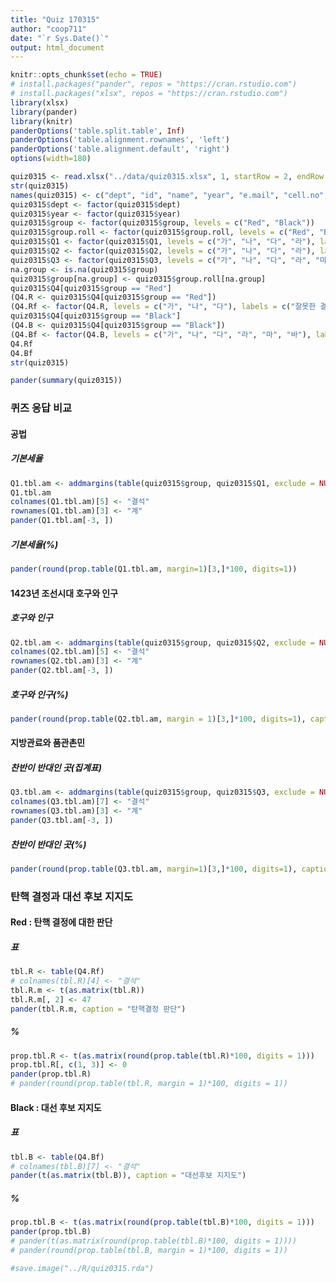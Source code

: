 ```yaml
---
title: "Quiz 170315"
author: "coop711"
date: "`r Sys.Date()`"
output: html_document
---
```


```r
knitr::opts_chunk$set(echo = TRUE)
# install.packages("pander", repos = "https://cran.rstudio.com")
# install.packages("xlsx", repos = "https://cran.rstudio.com")
library(xlsx)
library(pander)
library(knitr)
panderOptions('table.split.table', Inf)
panderOptions('table.alignment.rownames', 'left')
panderOptions('table.alignment.default', 'right')
options(width=180)
```

```r
quiz0315 <- read.xlsx("../data/quiz0315.xlsx", 1, startRow = 2, endRow = 162, colIndex = c(3:7, 9:15), colClasses = c(rep("character", 12)), stringsAsFactors = FALSE)
str(quiz0315)
names(quiz0315) <- c("dept", "id", "name", "year", "e.mail", "cell.no", "Q1", "Q2", "Q3", "Q4", "group", "group.roll")
quiz0315$dept <- factor(quiz0315$dept)
quiz0315$year <- factor(quiz0315$year)
quiz0315$group <- factor(quiz0315$group, levels = c("Red", "Black"))
quiz0315$group.roll <- factor(quiz0315$group.roll, levels = c("Red", "Black"))
quiz0315$Q1 <- factor(quiz0315$Q1, levels = c("가", "나", "다", "라"), labels = c("1/10", "1/15", "1/20", "1/30"))
quiz0315$Q2 <- factor(quiz0315$Q2, levels = c("가", "나", "다", "라"), labels = c("15만호", "20만호", "44만호", "130만호"))
quiz0315$Q3 <- factor(quiz0315$Q3, levels = c("가", "나", "다", "라", "마", "무응답"), labels = c("경기", "평안", "전라", "경상", "충청", "무응답"))
na.group <- is.na(quiz0315$group)
quiz0315$group[na.group] <- quiz0315$group.roll[na.group]
quiz0315$Q4[quiz0315$group == "Red"]
(Q4.R <- quiz0315$Q4[quiz0315$group == "Red"])
(Q4.Rf <- factor(Q4.R, levels = c("가", "나", "다"), labels = c("잘못한 결정", "잘한 결정", "모르겠다"), exclude = NA))
quiz0315$Q4[quiz0315$group == "Black"]
(Q4.B <- quiz0315$Q4[quiz0315$group == "Black"])
(Q4.Bf <- factor(Q4.B, levels = c("가", "나", "다", "라", "마", "바"), labels = c("황교안", "이재명", "안희정", "안철수", "문재인", "기타/없다"), exclude = NA))
Q4.Rf
Q4.Bf
str(quiz0315)
```

```r
pander(summary(quiz0315))
```

### 퀴즈 응답 비교

#### 공법

##### 기본세율

```r
Q1.tbl.am <- addmargins(table(quiz0315$group, quiz0315$Q1, exclude = NULL), margin = 1)
Q1.tbl.am
colnames(Q1.tbl.am)[5] <- "결석"
rownames(Q1.tbl.am)[3] <- "계"
pander(Q1.tbl.am[-3, ])
```

##### 기본세율(%)

```r
pander(round(prop.table(Q1.tbl.am, margin=1)[3,]*100, digits=1))
```

#### 1423년 조선시대 호구와 인구

##### 호구와 인구

```r
Q2.tbl.am <- addmargins(table(quiz0315$group, quiz0315$Q2, exclude = NULL), margin = 1)
colnames(Q2.tbl.am)[5] <- "결석"
rownames(Q2.tbl.am)[3] <- "계"
pander(Q2.tbl.am[-3, ])
```

##### 호구와 인구(%)

```r
pander(round(prop.table(Q2.tbl.am, margin = 1)[3,]*100, digits=1), caption="공법도입과 대신들")
```

#### 지방관료와 품관촌민

##### 찬반이 반대인 곳(집계표)

```r
Q3.tbl.am <- addmargins(table(quiz0315$group, quiz0315$Q3, exclude = NULL), margin = 1)
colnames(Q3.tbl.am)[7] <- "결석"
rownames(Q3.tbl.am)[3] <- "계"
pander(Q3.tbl.am[-3, ])
```

##### 찬반이 반대인 곳(%)

```r
pander(round(prop.table(Q3.tbl.am, margin=1)[3,]*100, digits=1), caption="품관촌민들의 찬반")
```

### 탄핵 결정과 대선 후보 지지도

#### Red : 탄핵 결정에 대한 판단

##### 표

```r
tbl.R <- table(Q4.Rf)
# colnames(tbl.R)[4] <- "결석"
tbl.R.m <- t(as.matrix(tbl.R))
tbl.R.m[, 2] <- 47
pander(tbl.R.m, caption = "탄핵결정 판단")
```

##### %

```r
prop.tbl.R <- t(as.matrix(round(prop.table(tbl.R)*100, digits = 1)))
prop.tbl.R[, c(1, 3)] <- 0
pander(prop.tbl.R)
# pander(round(prop.table(tbl.R, margin = 1)*100, digits = 1))
```

#### Black : 대선 후보 지지도

##### 표

```r
tbl.B <- table(Q4.Bf)
# colnames(tbl.B)[7] <- "결석"
pander(t(as.matrix(tbl.B)), caption = "대선후보 지지도")
```

##### %

```r
prop.tbl.B <- t(as.matrix(round(prop.table(tbl.B)*100, digits = 1)))
pander(prop.tbl.B)
# pander(t(as.matrix(round(prop.table(tbl.B)*100, digits = 1))))
# pander(round(prop.table(tbl.B, margin = 1)*100, digits = 1))
```

```r
#save.image("../R/quiz0315.rda")
```